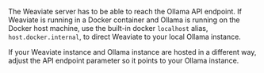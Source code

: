 The Weaviate server has to be able to reach the Ollama API endpoint. If Weaviate is running in a Docker container and Ollama is running on the Docker host machine, use the built-in docker `localhost` alias, `host.docker.internal`, to direct Weaviate to your local Ollama instance.

If your Weaviate instance and Ollama instance are hosted in a different way, adjust the API endpoint parameter so it points to your Ollama instance.